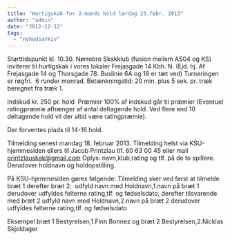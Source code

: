 ```yaml
---
title: "Hurtigskak for 2-mands hold lørdag 23.febr. 2013"
author: "admin"
date: "2012-12-12"
tags: 
  - "nyhedsarkiv"
---
```


Starttidspunkt kl. 10.30. Nørrebro Skakklub (fusion mellem AS04 og KS) inviterer til hurtigskak i vores lokaler Frejasgade 14 Kbh. N. (Ejd. hj. Af Frejasgade 14 og Thorsgade 78. Buslinie 6A og 18 er tæt ved) Turneringen er røgfri.  6 runder monrad. Betænkningstid: 20 min. plus 5 sek. pr. træk beregnet fra træk 1.

Indskud kr. 250 pr. hold  Præmier 100% af indskud går til præmier (Eventuel ratingpræmie afhænger af antal deltagende hold. Ved flere end 10 deltagende hold vil der altid være ratingpræmie).

Der forventes plads til 14-16 hold.

Tilmelding senest mandag 18. februar 2013. Tilmelding helst via KSU-hjemmesiden ellers til Jacob Printzlau tlf. 60 63 00 45 eller mail [printzlauskak@gmail.com](mailto:printzlauskak@gmail.com) Oplys: navn,klub,rating og tlf. på de to spillere. Derudover holdnavn og holdopstilling.

På KSU-hjemmesiden gøres følgende: Tilmelding sker ved først at tilmelde bræt 1 derefter bræt 2:  udfyld navn med Holdnavn,1.navn på bræt 1 derudover udfyldes felterne rating,tlf. og fødselsdato, derefter tilsvarende med bræt 2 udfyld navn med Holdnavn,2.navn på bræt 2 derudover udfyldes felterne rating,tlf. og fødselsdato

Eksempel bræt 1 Bestyrelsen,1.Finn Bonnez og bræt 2 Bestyrelsen,2.Nicklas Skjoldager
